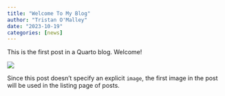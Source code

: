 ```yaml
---
title: "Welcome To My Blog"
author: "Tristan O'Malley"
date: "2023-10-19"
categories: [news]
---
```


This is the first post in a Quarto blog. Welcome!

![](thumbnail.jpg)

Since this post doesn't specify an explicit `image`, the first image in the post will be used in the listing page of posts.
